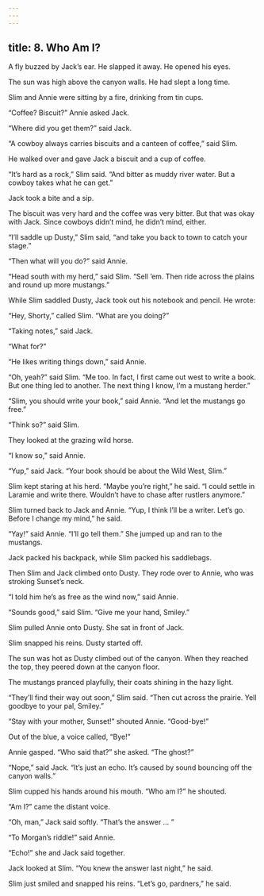 ```yaml
---
---
---
```

title: 8. Who Am I?
---



A fly buzzed by Jack’s ear. He slapped it away. He opened his eyes.

The sun was high above the canyon walls. He had slept a long time.

Slim and Annie were sitting by a fire, drinking from tin cups.

“Coffee? Biscuit?” Annie asked Jack.

“Where did you get them?” said Jack.

“A cowboy always carries biscuits and a canteen of coffee,” said Slim.

He walked over and gave Jack a biscuit and a cup of coffee.

“It’s hard as a rock,” Slim said. “And bitter as muddy river water. But a cowboy takes what he can get.”

Jack took a bite and a sip.

The biscuit was very hard and the coffee was very bitter. But that was okay with Jack. Since cowboys didn’t mind, he didn’t mind, either.



“I’ll saddle up Dusty,” Slim said, “and take you back to town to catch your stage.”

“Then what will you do?” said Annie.

“Head south with my herd,” said Slim. “Sell ’em. Then ride across the plains and round up more mustangs.”

While Slim saddled Dusty, Jack took out his notebook and pencil. He wrote:



“Hey, Shorty,” called Slim. “What are you doing?”

“Taking notes,” said Jack.

“What for?”

“He likes writing things down,” said Annie.

“Oh, yeah?” said Slim. “Me too. In fact, I first came out west to write a book. But one thing led to another. The next thing I know, I’m a mustang herder.”

“Slim, you should write your book,” said Annie. “And let the mustangs go free.”

“Think so?” said Slim.

They looked at the grazing wild horse.

“I know so,” said Annie.

“Yup,” said Jack. “Your book should be about the Wild West, Slim.”

Slim kept staring at his herd. “Maybe you’re right,” he said. “I could settle in Laramie and write there. Wouldn’t have to chase after rustlers anymore.”

Slim turned back to Jack and Annie. “Yup, I think I’ll be a writer. Let’s go. Before I change my mind,” he said.

“Yay!” said Annie. “I’ll go tell them.” She jumped up and ran to the mustangs.

Jack packed his backpack, while Slim packed his saddlebags.

Then Slim and Jack climbed onto Dusty. They rode over to Annie, who was stroking Sunset’s neck.

“I told him he’s as free as the wind now,” said Annie.

“Sounds good,” said Slim. “Give me your hand, Smiley.”

Slim pulled Annie onto Dusty. She sat in front of Jack.

Slim snapped his reins. Dusty started off.

The sun was hot as Dusty climbed out of the canyon. When they reached the top, they peered down at the canyon floor.

The mustangs pranced playfully, their coats shining in the hazy light.

“They’ll find their way out soon,” Slim said. “Then cut across the prairie. Yell goodbye to your pal, Smiley.”

“Stay with your mother, Sunset!” shouted Annie. “Good-bye!”

Out of the blue, a voice called, “Bye!”

Annie gasped. “Who said that?” she asked. “The ghost?”

“Nope,” said Jack. “It’s just an echo. It’s caused by sound bouncing off the canyon walls.”

Slim cupped his hands around his mouth. “Who am I?” he shouted.

“Am I?” came the distant voice.

“Oh, man,” Jack said softly. “That’s the answer … ”

“To Morgan’s riddle!” said Annie.

“Echo!” she and Jack said together.

Jack looked at Slim. “You knew the answer last night,” he said.

Slim just smiled and snapped his reins. “Let’s go, pardners,” he said.